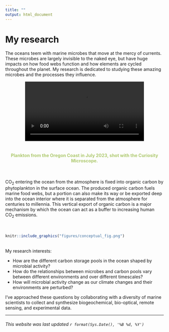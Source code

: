 ```yaml
---
title: ""
output: html_document
---
```


# My research

The oceans teem with marine microbes that move at the mercy of currents. These microbes are largely invisible to the naked eye, but have huge impacts on how food webs function and how elements are cycled throughout the planet. My research is dedicated to studying these amazing microbes and the processes they influence.

<center>![](movies/or_coast_plankton_jul2023.mp4){ width=75% }
\
\
<h4 style="font-size: 14px; color: #AEC96F"> Plankton from the Oregon Coast in July 2023, shot with the Curiosity Microscope. </h4></center>
\

CO~2~ entering the ocean from the atmosphere is fixed into organic carbon by phytoplankton in the surface ocean. The produced organic carbon fuels marine food webs, but a portion can also make its way or be exported deep into the ocean interior where it is separated from the atmosphere for centuries to millennia. This vertical export of organic carbon is a major mechanism by which the ocean can act as a buffer to increasing human CO~2~ emissions. 
\
\
\
```r
knitr::include_graphics("figures/conceptual_fig.png")
```
\
My research interests: 

- How are the different carbon storage pools in the ocean shaped by microbial activity? 
- How do the relationships between microbes and carbon pools vary between different environments and over different timescales? 
- How will microbial activity change as our climate changes and their environments are perturbed?

I’ve approached these questions by collaborating with a diversity of marine scientists to collect and synthesize biogeochemical, bio-optical, remote sensing, and experimental data.

----

###### This website was last updated `r format(Sys.Date(), '%B %d, %Y')`

